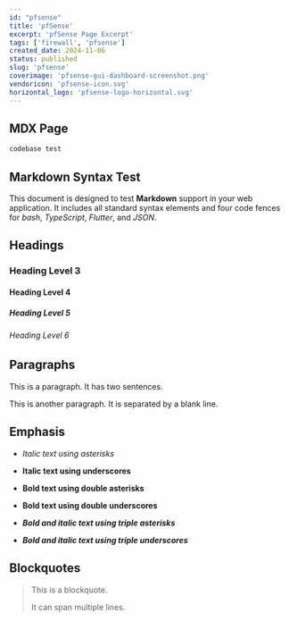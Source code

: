 ```yaml
---
id: "pfsense"
title: 'pfSense'
excerpt: 'pfSense Page Excerpt'
tags: ['firewall', 'pfsense']
created_date: 2024-11-06
status: published
slug: 'pfsense'
coverimage: 'pfsense-gui-dashboard-screenshot.png'
vendoricon: 'pfsense-icon.svg'
horizontal_logo: 'pfsense-logo-horizontal.svg'
---
```

## MDX Page
```bash title="test" linenumbers
codebase test
```

## Markdown Syntax Test

This document is designed to test **Markdown** support in your web application. It includes all standard syntax elements and four code fences for *bash*, *TypeScript*, *Flutter*, and *JSON*.

## Headings
### Heading Level 3

#### Heading Level 4

##### Heading Level 5

###### Heading Level 6

## Paragraphs

This is a paragraph. It has two sentences.

This is another paragraph. It is separated by a blank line.

## Emphasis

- *Italic text using asterisks*

- **Italic text using underscores**

- **Bold text using double asterisks**

- **Bold text using double underscores**

- ***Bold and italic text using triple asterisks***

- ***Bold and italic text using triple underscores***

## Blockquotes

> This is a blockquote.
>
> It can span multiple lines.